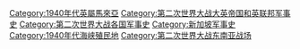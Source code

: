 [[Category:1940年代英屬馬來亞|Category:1940年代英屬馬來亞]]
[[Category:第二次世界大战大英帝国和英联邦军事史|Category:第二次世界大战大英帝国和英联邦军事史]]
[[Category:第二次世界大战各国军事史|Category:第二次世界大战各国军事史]]
[[Category:新加坡军事史|Category:新加坡军事史]]
[[Category:1940年代海峡殖民地|Category:1940年代海峡殖民地]]
[[Category:第二次世界大战东南亚战场|Category:第二次世界大战东南亚战场]]